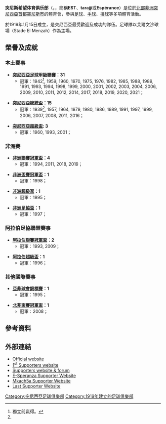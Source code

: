 {{noteTA|G1=足球
|T=zh-hans:突尼斯希望体育俱乐部; zh-hk:突尼斯艾斯柏蘭斯體育會; zh-tw:突尼斯希望體育俱樂部; 
|1=zh-hans:突尼斯希望体育俱乐部; zh-hk:突尼斯艾斯柏蘭斯體育會; zh-tw:突尼斯希望體育俱樂部; 
|2=zh-hans:突尼斯希望; zh-hk:艾斯柏蘭斯;zh-tw:突尼斯希望;
}}
{{Football club infobox
| clubname   = 艾斯柏蘭斯<br />''Espérance ST''
| image      = [[File:Esp_sp_tunis_arabic-05.png|180px]]
| fullname   = Espérance Sportive de Tunis
| nickname   = Tarajji - Mkachkha - Sang et Or
| Founded    - 1919年1月15日
| city       = [[突尼西亞|突尼西亞]]，[[突尼斯市|突尼斯市]]
| ground     = [[拉迪斯奧林匹克體育場|拉迪斯奧林匹克體育場]]
| capacity   = 60,000
| chairman   = Hamdi Meddeb
| manager    = Nabil Maaloul
| league     = [[突尼斯足球甲級聯賽|突尼斯足球甲級聯賽]]
| season     = 2020–21
| position   = 突尼甲，第 1 位
| pattern_la1 = _red stripes | pattern_b1 = _red stripes | pattern_ra1 = _red stripes | pattern_sh1 = 
| leftarm1 = FFFF00 | body1 = FFFF00 | rightarm1 = FFFF00 | shorts1 = 000000 | socks1 = 000000
| pattern_la2= | pattern_b2= | pattern_ra2=
| leftarm2=FFFF00| body2=FFFF00| rightarm2=FFFF00| shorts2=000000| socks2=000000 
| pattern_la3= | pattern_b3= | pattern_ra3=
| leftarm3=_whitelines | body3=_esperance1011t| rightarm3=_whitelines| shorts3=000000 | socks3=000000
}}

'''突尼斯希望体育俱乐部'''（{{lang-fr|'''Espérance Sportive de Tunis'''}}，{{lang-ar|'''الترجي الرياضي التونسي'''}}，簡稱'''EST'''、'''tarajji'''或'''Espérance'''）是位於[[北部非洲|北部非洲]][[突尼西亞|突尼西亞]][[首都|首都]][[突尼斯市|突尼斯市]]的體育會，參與[[足球|足球]]、[[手球|手球]]、[[排球|排球]]等多項體育活動。

於1919年1月15日成立，是突尼西亞最受歡迎及成功的隊伍。足球隊以艾爾文沙球場（Stade El Menzah）作為主場。

== 榮譽及成就 ==
=== 本土賽事 ===
*'''[[突尼西亞足球甲級聯賽|突尼西亞足球甲級聯賽]]：31'''
**冠軍：1942<ref name="#1">獨立前贏得。</ref>, 1959, 1960, 1970, 1975, 1976, 1982, 1985, 1988, 1989, 1991, 1993, 1994, 1998, 1999, 2000, 2001, 2002, 2003, 2004, 2006, 2009, 2010, 2011, 2012, 2014, 2017, 2018, 2019, 2020, 2021；

*'''[[突尼西亞總統盃|突尼西亞總統盃]]：15'''
**冠軍：1939<ref name="#1"/>, 1957, 1964, 1979, 1980, 1986, 1989, 1991, 1997, 1999, 2006, 2007, 2008, 2011, 2016；

*'''[[突尼西亞超級盃|突尼西亞超級盃]]: 3'''
**冠軍：1960, 1993, 2001；

=== 非洲賽 ===
*'''[[非洲聯賽冠軍盃|非洲聯賽冠軍盃]]：4'''
**冠軍：1994, 2011, 2018, 2019；

*'''[[非洲盃賽冠軍盃|非洲盃賽冠軍盃]]：1'''
**冠軍：1998；

*'''[[非洲超級盃|非洲超級盃]]：1'''
**冠軍：1995；

*'''[[非洲足協盃|非洲足協盃]]：1'''
**冠軍：1997；

=== 阿拉伯足協聯盟賽事 ===
*'''[[阿拉伯聯賽冠軍盃|阿拉伯聯賽冠軍盃]]：2'''
**冠軍：1993, 2009；

*'''[[阿拉伯超級盃|阿拉伯超級盃]]：1'''
**冠軍：1996；

=== 其他國際賽事 ===
*'''[[亞非球會錦標賽|亞非球會錦標賽]]：1'''
**冠軍：1995；

*'''[[北非盃賽冠軍盃|北非盃賽冠軍盃]]：1'''
**冠軍：2008；

== 參考資料 ==
{{reflist}}

== 外部連結 ==
*[http://www.est.org.tn/ Official website] {{Wayback|url=http://www.est.org.tn/ |date=20030618071306 }}
*[http://www.e-s-tunis.com/ 1<sup>st</sup> Supporters website]
*[http://www.taraji.net/ Supporters website & forum]
*[http://www.e-speranza.net/ E-Speranza Supporter Website]
*[https://web.archive.org/web/20090227032250/http://www.mkach5a.net/ Mkach5a Supporter Website]
*[https://web.archive.org/web/20090812045142/http://www.taraji-online.com/ Last Supporter Website]

{{DEFAULTSORT:Esperance Sportive De Tunis}}
[[Category:突尼西亞足球俱樂部|Category:突尼西亞足球俱樂部]]
[[Category:1919年建立的足球俱樂部|Category:1919年建立的足球俱樂部]]